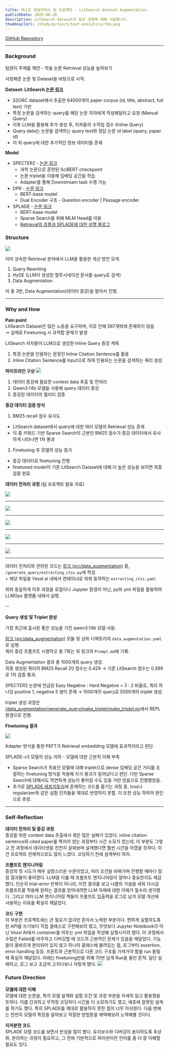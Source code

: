 ```yaml
---
title: 텍스트 애널리틱스 팀 프로젝트 - LitSearch dataset Augmentation
publishDate: 2025-06-26
description: LitSearch dataset의 증강 과정에 대해 서술합니다.
thumbnailUrl: /study/project/text-analytics/thm.png
---
```


[GitHub Repository](https://github.com/goranikin/snu_retrieval)



---

### Background

팀원이 주제를 제안 - 학술 논문 Retrieval 성능을 높여보기

서칭해준 논문 및 Dataset을 바탕으로 시작.

**Dataset: LitSearch [논문 링크](https://arxiv.org/abs/2407.18940)**
- S2ORC dataset에서 추출한 64000개의 paper corpus (id, title, abstract, full text) 기반
- 특정 논문을 검색하는 query를 해당 논문 저자에게 작성해달라고 요청 (Manual Query)
- 이후 LLM을 활용해 추가 생성 후, 저자들의 수작업 검수 (Inline Query)
- Query data는 논문을 검색하는 query text와 정답 논문 id label (query, paper id)
- 이 외 query에 대한 추가적인 정보 데이터들 존재

**Model**
- SPECTER2 - [논문 링크](https://arxiv.org/abs/2004.07180)
    - 과학 논문으로 훈련된 SciBERT checkpoint
    - 논문 triplet을 이용해 임베딩 공간을 학습
    - Adapter를 통해 Downstream task 수행 가능
- DPR - [논문 링크](https://arxiv.org/abs/2004.04906)
    - BERT-base model
    - Dual Encoder 구조 - Question encoder | Passage encoder
- SPLADE - [논문 링크](https://arxiv.org/abs/2107.05720)
    - BERT-base model
    - Sparse Search를 위해 MLM Head를 이용
    - [Retrieval의 흐름과 SPLADE에 대한 설명 블로그](https://europe.naverlabs.com/blog/splade-a-sparse-bi-encoder-bert-based-model-achieves-effective-and-efficient-first-stage-ranking/)

### Structure
![](/study/project/text-analytics/1.png)

이미 성숙한 Retrieval 분야에서 LLM을 활용한 개선 방안 모색.
1. Query Rewriting
2. HyDE (LLM이 생성한 할루시네이션 문서를 query로 검색)
3. Data Augmentation

이 중 3번, Data Augmentation(데이터 증강)을 맡아서 진행.

---

### Why and How

**Pain point**  
LitSearch Dataset은 많은 노동을 요구하며, 이로 인해 567개밖에 존재하지 않음  
→ 실제로 Finetuning 시 과적합 문제가 발생

LitSearch 저자들이 LLM으로 생성한 Inline Query 증강 계획
1. 특정 논문을 인용하는 문장인 Inline Citation Sentence를 활용
2. Inline Citation Sentence를 Input으로 하여 인용되는 논문을 검색하는 쿼리 생성

**파이프라인 구상**
![](/study/project/text-analytics/3.png)

1. 데이터 증강에 필요한 context data 추출 및 전처리
2. Qwen3:14b 모델을 사용해 query 데이터 증강
3. 증강된 데이터의 퀄리티 검증

**증강 데이터 검증 방식**

1. BM25 recall 점수 유사도
- LitSearch dataset에서 query에 대한 여러 모델의 Retrieval 성능 존재
- 이 중 키워드 기반 Sparse Search의 근본인 BM25 점수가 증강 데이터에서 유사하게 나타나면 1차 통과
2. Finetuning 후 모델의 성능 증가
- 증강 데이터로 finetuning 진행
- finetuned model이 기존 LitSearch Dataset에 대해 더 높은 성능을 보이면 최종 검증 완료

**데이터 전처리 과정** (팀 프로젝트 발표 자료)

![](/study/project/text-analytics/4.png)

---

![](/study/project/text-analytics/5.png)

---

![](/study/project/text-analytics/6.png)

---

![](/study/project/text-analytics/7.png)

---

![](/study/project/text-analytics/8.png)

---

데이터 전처리와 관련된 코드는 [링크 (src/data_augmentation)](https://github.com/goranikin/snu_retrieval/tree/main/src/data_augmentation) 중, `/generate_query/extracting_ctss.py`에 작성.  
\+ 해당 파일을 Vessl ai 내에서 컨테이너로 띄워 동작하는 `extracting_ctss.yaml`.

위와 동일하게 이후 과정을 로컬이나 Jupyter 환경이 아닌, py와 yml 파일을 활용하여 LLMOps 플랫폼 내에서 실행.

ㅡ

**Query 생성 및 Triplet 완성**  

가장 최근에 출시된 좋은 성능을 가진 qwen3:14b 모델 사용.

[링크 (src/data_augmentation)](https://github.com/goranikin/snu_retrieval/tree/main/src/data_augmentation/generate_query) 모듈 및 상위 디렉토리의 `data_augmentation.yaml`로 실행.  
쿼리 증강 프롬프트 시행착오 총 7회는 위 링크의 `Prompt.md`에 기록.

Data Augmentation 결과 총 1000개의 query 생성.  
최종 생성된 쿼리의 BM25 Recall 20 점수는 0.429 → 기존 LitSearch 점수는 0.399로 1차 검증 통과.

SPECTER2 논문에 언급된 Easy Negative : Hard Negative = 3 : 2 비율로, 쿼리 하나당 positive 1, negative 5 쌍이 존재 → 1000개의 query로 5000개의 triplet 생성.

triplet 생성 과정은 [/data_augmentation/generate_query/make_triplet/make_triplet.py](https://github.com/goranikin/snu_retrieval/blob/main/src/data_augmentation/make_triplet/make_triplet.py)에서 REPL 환경으로 진행.


**Finetuning 결과**

![](/study/project/text-analytics/9.png)

Adapter 방식을 통한 PEFT가 Retrieval embedding 모델에 효과적이라고 판단.

SPLADE-v3 모델의 성능 저하 - 모델에 대한 근본적 이해 부족
- Sparse Search가 목표인 모델에 대해 triplet으로 dense 임베딩 공간 거리를 조절하는 finetuning 방식을 적용해 지식 붕괴가 일어났다고 판단. 다만 Sparse Search에 대해서도 막연하게 성능이 좋아질 수도 있을 거란 믿음으로 진행했었음.
- 추가로 [SPLADE 레포지토리](https://github.com/naver/splade)에 존재하는 코드를 옮기는 과정 중, loss나 regularizer와 같은 실험 인자들을 제대로 반영하지 못함. 이 또한 성능 하락의 원인으로 추정.

---

### Self-Reflection

**데이터 전처리 및 증강 과정**  
증강을 위한 context data 추출에서 겪은 많은 실패가 있었다. inline citation sentence와 cited paper를 짝지어 얻는 과정부터 시간 소모가 컸는데, 이 부분도 그렇고 전 과정에서 데이터셋을 천천히 살펴보며 설계했다면 훨씬 시간을 아꼈을 듯하다. 이건 프로젝트 전체적으로도 많이 느꼈다. 코딩하기 전에 설계부터 하자.

**프롬프트 엔지니어링**  
증강의 첫 시도가 매우 실망스러운 수준이었고, 여러 조건을 바꿔가며 진행할 때마다 점점 결과물이 좋아졌다. LLM을 다룰 때 프롬프트 엔지니어링이 얼마나 중요한지도 체감했다. 단순히 trial-error 반복이 아니라, 이전 결과를 보고 나름의 가설을 세워 다시금 프롬프트를 적용해 원하는 결과를 얻어내려면 LLM 자체에 대한 이해가 필수라 생각했다. 그리고 여러 LLM 엔지니어링 책들이 프롬프트 입출력을 로그로 남겨 모델 개선에 사용하는 이유를 확실히 깨달았다.

**코드 구현**  
이 부분은 프로젝트에는 큰 필요가 없지만 혼자서 노력한 부분이다. 편하게 실험하도록 된 API를 쓰기보다 직접 클래스로 구현해보려 했고, 무엇보다 Jupyter Notebook이 아닌 Vessl AI에서 container를 띄우는 yml 파일을 작성해 실행시키려 했다. 이 과정에서 수많은 Failed를 마주하고 디버깅할 때 코드의 근본적인 문제가 있음을 깨달았다. 기능들이 올바르게 분리되어 있지 않고 하나의 클래스에 몰려있는 점, 로그부터 assertion, error handling 등등. 프론트와 근본적으로 다른 코드 구조를 가져가야 함을 run 돌릴 때 확실히 깨달았다. 아래는 finetuning만을 위해 70번 넘게 Run을 돌린 흔적. 일단 실패하고, 로그 보고 조금씩 고치다보니 저렇게 됐다.
![](/study/project/text-analytics/10.png)


### Future Direction

**모델에 대한 이해**  
모델에 대한 논문을, 특히 모델 설계와 실험 조건 및 과정 부분을 자세히 읽고 활용했을 듯하다. 이를 간과하고 무작정 코딩하다 시간을 더 소모하기도 했고, 애초에 잘못된 설계를 하기도 했다. 특히 SPLADE를 제대로 활용하지 못한 점이 너무 아쉬웠다. 다음 번에는 천천히 모델의 특징을 알아보고 적절한 방법론을 채택해보려 노력해볼 것이다.

**지저분한 코드**  
SPLADE 모델 코드를 보면서 반성을 많이 했다. 유지보수와 디버깅이 용이하도록 추상화, 분리하는 과정이 필요하고, 그 전에 기본적으로 파이썬이란 언어를 좀 더 잘 이해할 필요도 있다.
